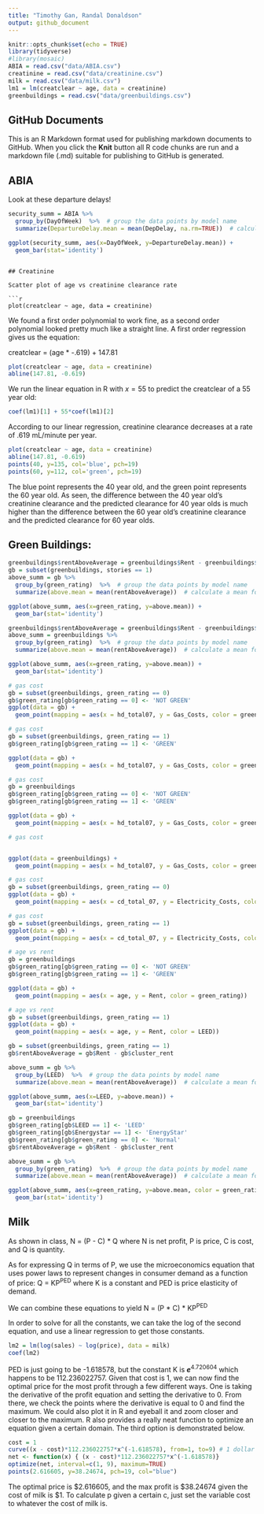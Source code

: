 ```yaml
---
title: "Timothy Gan, Randal Donaldson"
output: github_document
---
```


```r
knitr::opts_chunk$set(echo = TRUE)
library(tidyverse)
#library(mosaic)
ABIA = read.csv("data/ABIA.csv")
creatinine = read.csv("data/creatinine.csv")
milk = read.csv("data/milk.csv")
lm1 = lm(creatclear ~ age, data = creatinine)
greenbuildings = read.csv("data/greenbuildings.csv")
```

## GitHub Documents

This is an R Markdown format used for publishing markdown documents to GitHub. When you click the **Knit** button all R code chunks are run and a markdown file (.md) suitable for publishing to GitHub is generated.

## ABIA

Look at these departure delays!

```r

security_summ = ABIA %>%
  group_by(DayOfWeek)  %>%  # group the data points by model name
  summarize(DepartureDelay.mean = mean(DepDelay, na.rm=TRUE))  # calculate a mean for each model

ggplot(security_summ, aes(x=DayOfWeek, y=DepartureDelay.mean)) + 
  geom_bar(stat='identity')
```
```

## Creatinine

Scatter plot of age vs creatinine clearance rate

```r
plot(creatclear ~ age, data = creatinine)
```

We found a first order polynomial to work fine, as a second order polynomial looked pretty much like a straight line. A first order regression gives us the equation:

creatclear = (age * -.619) + 147.81

```r
plot(creatclear ~ age, data = creatinine)
abline(147.81, -0.619)
```

We run the linear equation in R with $x = 55$ to predict the creatclear of a 55 year old:

```r
coef(lm1)[1] + 55*coef(lm1)[2]
``` 

According to our linear regression, creatinine clearance decreases at a rate of .619 mL/minute per year.

```r
plot(creatclear ~ age, data = creatinine)
abline(147.81, -0.619)
points(40, y=135, col='blue', pch=19)
points(60, y=112, col='green', pch=19)
```

The blue point represents the 40 year old, and the green point represents the 60 year old. As seen, the difference between the 40 year old's creatinine clearance and the predicted clearance for 40 year olds is much higher than the difference between the 60 year old's creatinine clearance and the predicted clearance for 60 year olds.

## Green Buildings:

```r
greenbuildings$rentAboveAverage = greenbuildings$Rent - greenbuildings$cluster_rent
gb = subset(greenbuildings, stories == 1)
above_summ = gb %>%
  group_by(green_rating)  %>%  # group the data points by model name
  summarize(above.mean = mean(rentAboveAverage))  # calculate a mean for each model

ggplot(above_summ, aes(x=green_rating, y=above.mean)) + 
  geom_bar(stat='identity')
```

```r
greenbuildings$rentAboveAverage = greenbuildings$Rent - greenbuildings$cluster_rent
above_summ = greenbuildings %>%
  group_by(green_rating)  %>%  # group the data points by model name
  summarize(above.mean = mean(rentAboveAverage))  # calculate a mean for each model

ggplot(above_summ, aes(x=green_rating, y=above.mean)) + 
  geom_bar(stat='identity')
```

```r
# gas cost
gb = subset(greenbuildings, green_rating == 0)
gb$green_rating[gb$green_rating == 0] <- 'NOT GREEN'
ggplot(data = gb) + 
  geom_point(mapping = aes(x = hd_total07, y = Gas_Costs, color = green_rating))
```

```r
# gas cost
gb = subset(greenbuildings, green_rating == 1)
gb$green_rating[gb$green_rating == 1] <- 'GREEN'

ggplot(data = gb) + 
  geom_point(mapping = aes(x = hd_total07, y = Gas_Costs, color = green_rating))
```

```r
# gas cost
gb = greenbuildings
gb$green_rating[gb$green_rating == 0] <- 'NOT GREEN'
gb$green_rating[gb$green_rating == 1] <- 'GREEN'

ggplot(data = gb) + 
  geom_point(mapping = aes(x = hd_total07, y = Gas_Costs, color = green_rating))
```



```r
# gas cost


ggplot(data = greenbuildings) + 
  geom_point(mapping = aes(x = hd_total07, y = Gas_Costs, color = green_rating))
```

```r
# gas cost
gb = subset(greenbuildings, green_rating == 0)
ggplot(data = gb) + 
  geom_point(mapping = aes(x = cd_total_07, y = Electricity_Costs, color = green_rating))
```



```r
# gas cost
gb = subset(greenbuildings, green_rating == 1)
ggplot(data = gb) + 
  geom_point(mapping = aes(x = cd_total_07, y = Electricity_Costs, color = green_rating))
```


```r
# age vs rent
gb = greenbuildings
gb$green_rating[gb$green_rating == 0] <- 'NOT GREEN'
gb$green_rating[gb$green_rating == 1] <- 'GREEN'

ggplot(data = gb) + 
  geom_point(mapping = aes(x = age, y = Rent, color = green_rating))
```

```r
# age vs rent
gb = subset(greenbuildings, green_rating == 1)
ggplot(data = gb) + 
  geom_point(mapping = aes(x = age, y = Rent, color = LEED))
```

```r
gb = subset(greenbuildings, green_rating == 1)
gb$rentAboveAverage = gb$Rent - gb$cluster_rent

above_summ = gb %>%
  group_by(LEED)  %>%  # group the data points by model name
  summarize(above.mean = mean(rentAboveAverage))  # calculate a mean for each model

ggplot(above_summ, aes(x=LEED, y=above.mean)) + 
  geom_bar(stat='identity')
```

```r
gb = greenbuildings
gb$green_rating[gb$LEED == 1] <- 'LEED'
gb$green_rating[gb$Energystar == 1] <- 'EnergyStar'
gb$green_rating[gb$green_rating == 0] <- 'Normal'
gb$rentAboveAverage = gb$Rent - gb$cluster_rent

above_summ = gb %>%
  group_by(green_rating)  %>%  # group the data points by model name
  summarize(above.mean = mean(rentAboveAverage))  # calculate a mean for each model

ggplot(above_summ, aes(x=green_rating, y=above.mean, color = green_rating)) + 
  geom_bar(stat='identity')
```


## Milk
As shown in class, N = (P - C) * Q where N is net profit, P is price, C is cost, and Q is quantity.

As for expressing Q in terms of P, we use the microeconomics equation that uses power laws to represent changes in consumer demand as a function of price: Q = KP<sup>PED</sup> where K is a constant and PED is price elasticity of demand.

We can combine these equations to yield N = (P * C) * KP<sup>PED</sup>

In order to solve for all the constants, we can take the log of the second equation, and use a linear regression to get those constants.

```r
lm2 = lm(log(sales) ~ log(price), data = milk)
coef(lm2)
```

PED is just going to be -1.618578, but the constant K is ***e***<sup>4.720604</sup> which happens to be 112.236022757. Given that cost is 1, we can now find the optimal price for the most profit through a few different ways. One is taking the derivative of the profit equation and setting the derivative to 0. From there, we check the points where the derivative is equal to 0 and find the maximum. We could also plot it in R and eyeball it and zoom closer and closer to the maximum. R also provides a really neat function to optimize an equation given a certain domain. The third option is demonstrated below.

```r
cost = 1
curve((x - cost)*112.236022757*x^(-1.618578), from=1, to=9) # 1 dollar to 9 dollars
net <- function(x) { (x - cost)*112.236022757*x^(-1.618578)}
optimize(net, interval=c(1, 9), maximum=TRUE)
points(2.616605, y=38.24674, pch=19, col="blue")
```

The optimal price is $2.616605, and the max profit is $38.24674 given the cost of milk is $1. To calculate p given a certain c, just set the variable cost to whatever the cost of milk is.